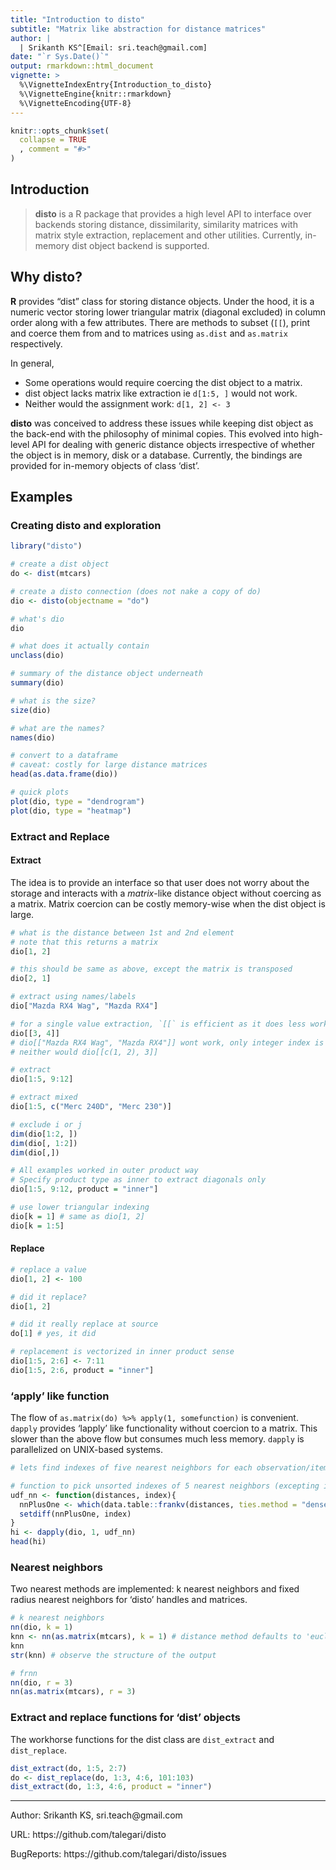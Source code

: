 ```yaml
---
title: "Introduction to disto"
subtitle: "Matrix like abstraction for distance matrices"
author: |
  | Srikanth KS^[Email: sri.teach@gmail.com]
date: "`r Sys.Date()`"
output: rmarkdown::html_document
vignette: >
  %\VignetteIndexEntry{Introduction_to_disto}
  %\VignetteEngine{knitr::rmarkdown}
  %\VignetteEncoding{UTF-8}
---
```


```r
knitr::opts_chunk$set(
  collapse = TRUE
  , comment = "#>"
)
```

## Introduction

> **disto**  is a R package that provides a high level API to interface over backends storing distance, dissimilarity, similarity matrices with matrix style extraction, replacement and other utilities. Currently, in-memory dist object backend is supported.

## Why disto?

**R** provides "dist" class for storing distance objects. Under the hood, it is a numeric vector storing lower triangular matrix (diagonal excluded) in column order along with a few attributes. There are methods to subset (`[[`), print and coerce them from and to matrices using `as.dist` and `as.matrix` respectively.

In general,

- Some operations would require coercing the dist object to a matrix.
- dist object lacks matrix like extraction ie `d[1:5, ]` would not work.
- Neither would the assignment work: `d[1, 2] <- 3`

**disto** was conceived to address these issues while keeping dist object as the back-end with the philosophy of minimal copies. This evolved into high-level API for dealing with generic distance objects irrespective of whether the object is in memory, disk or a database. Currently, the bindings are provided for in-memory objects of class 'dist'.

## Examples

### Creating disto and exploration

```r
library("disto")

# create a dist object
do <- dist(mtcars)

# create a disto connection (does not nake a copy of do)
dio <- disto(objectname = "do")

# what's dio
dio

# what does it actually contain
unclass(dio)

# summary of the distance object underneath
summary(dio)

# what is the size?
size(dio)

# what are the names?
names(dio)

# convert to a dataframe
# caveat: costly for large distance matrices
head(as.data.frame(dio))

# quick plots
plot(dio, type = "dendrogram")
plot(dio, type = "heatmap")
```

### Extract and Replace

#### Extract

The idea is to provide an interface so that user does not worry about the storage and interacts with a *matrix*-like distance object without coercing as a matrix. Matrix coercion can be costly memory-wise when the dist object is large.

```r
# what is the distance between 1st and 2nd element
# note that this returns a matrix
dio[1, 2]

# this should be same as above, except the matrix is transposed
dio[2, 1]

# extract using names/labels
dio["Mazda RX4 Wag", "Mazda RX4"]

# for a single value extraction, `[[` is efficient as it does less work
dio[[3, 4]] 
# dio[["Mazda RX4 Wag", "Mazda RX4"]] wont work, only integer index is supported in `[[`
# neither would dio[[c(1, 2), 3]]

# extract
dio[1:5, 9:12]

# extract mixed
dio[1:5, c("Merc 240D", "Merc 230")]

# exclude i or j
dim(dio[1:2, ])
dim(dio[, 1:2])
dim(dio[,])

# All examples worked in outer product way
# Specify product type as inner to extract diagonals only
dio[1:5, 9:12, product = "inner"]

# use lower triangular indexing
dio[k = 1] # same as dio[1, 2]
dio[k = 1:5]
```

#### Replace

```r
# replace a value
dio[1, 2] <- 100

# did it replace?
dio[1, 2]

# did it really replace at source
do[1] # yes, it did

# replacement is vectorized in inner product sense
dio[1:5, 2:6] <- 7:11
dio[1:5, 2:6, product = "inner"]
```

### 'apply' like function

The flow of `as.matrix(do) %>% apply(1, somefunction)` is convenient. `dapply` provides 'lapply' like functionality without coercion to a matrix. This slower than the above flow but consumes much less memory. `dapply` is parallelized on UNIX-based systems.

```r
# lets find indexes of five nearest neighbors for each observation/item

# function to pick unsorted indexes of 5 nearest neighbors (excepting itself)
udf_nn <- function(distances, index){
  nnPlusOne <- which(data.table::frankv(distances, ties.method = "dense") <= 6)
  setdiff(nnPlusOne, index)
}
hi <- dapply(dio, 1, udf_nn)
head(hi)
```

### Nearest neighbors

Two nearest methods are implemented: k nearest neighbors and fixed radius nearest neighbors for 'disto' handles and matrices.
```r
# k nearest neighbors
nn(dio, k = 1)
knn <- nn(as.matrix(mtcars), k = 1) # distance method defaults to 'euclidean'
knn
str(knn) # observe the structure of the output

# frnn
nn(dio, r = 3)
nn(as.matrix(mtcars), r = 3)
```

### Extract and replace functions for 'dist' objects

The workhorse functions for the dist class are `dist_extract` and `dist_replace`.

```r
dist_extract(do, 1:5, 2:7)
do <- dist_replace(do, 1:3, 4:6, 101:103)
dist_extract(do, 1:3, 4:6, product = "inner")
```

----

Author: Srikanth KS, sri.teach@gmail.com

URL: https://github.com/talegari/disto

BugReports: https://github.com/talegari/disto/issues
